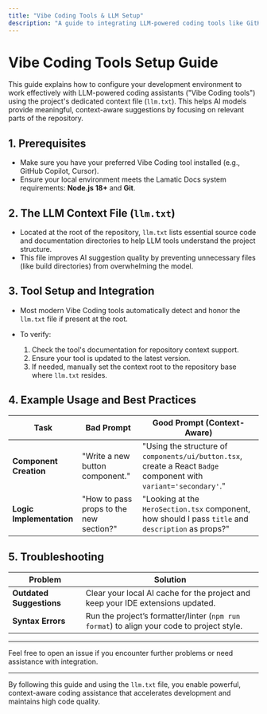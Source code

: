```yaml
---
title: "Vibe Coding Tools & LLM Setup"
description: "A guide to integrating LLM-powered coding tools like GitHub Copilot and Cursor with the Lamatic Docs codebase for enhanced development."
---
```


# Vibe Coding Tools Setup Guide

This guide explains how to configure your development environment to work effectively with LLM-powered coding assistants ("Vibe Coding tools") using the project's dedicated context file (`llm.txt`). This helps AI models provide meaningful, context-aware suggestions by focusing on relevant parts of the repository.

## 1. Prerequisites

- Make sure you have your preferred Vibe Coding tool installed (e.g., GitHub Copilot, Cursor).
- Ensure your local environment meets the Lamatic Docs system requirements: **Node.js 18+** and **Git**.

## 2. The LLM Context File (`llm.txt`)

- Located at the root of the repository, `llm.txt` lists essential source code and documentation directories to help LLM tools understand the project structure.
- This file improves AI suggestion quality by preventing unnecessary files (like build directories) from overwhelming the model.

## 3. Tool Setup and Integration

- Most modern Vibe Coding tools automatically detect and honor the `llm.txt` file if present at the root.
- To verify:

  1. Check the tool's documentation for repository context support.
  2. Ensure your tool is updated to the latest version.
  3. If needed, manually set the context root to the repository base where `llm.txt` resides.

## 4. Example Usage and Best Practices

| Task               | Bad Prompt                                  | Good Prompt (Context-Aware)                                                                        |
| ------------------ | -------------------------------------------| -------------------------------------------------------------------------------------------------|
| **Component Creation** | "Write a new button component."             | "Using the structure of `components/ui/button.tsx`, create a React `Badge` component with `variant='secondary'`."|
| **Logic Implementation**| "How to pass props to the new section?"    | "Looking at the `HeroSection.tsx` component, how should I pass `title` and `description` as props?" |

## 5. Troubleshooting

| Problem                | Solution                                                                                          |
| ---------------------- | -------------------------------------------------------------------------------------------------|
| **Outdated Suggestions**| Clear your local AI cache for the project and keep your IDE extensions updated.                  |
| **Syntax Errors**       | Run the project’s formatter/linter (`npm run format`) to align your code to project style.       |

---

Feel free to open an issue if you encounter further problems or need assistance with integration.

---

By following this guide and using the `llm.txt` file, you enable powerful, context-aware coding assistance that accelerates development and maintains high code quality.

